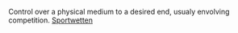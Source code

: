 {{cleanup}}
Control over a physical medium to a desired end, usualy envolving competition.
[[Sportwetten]]